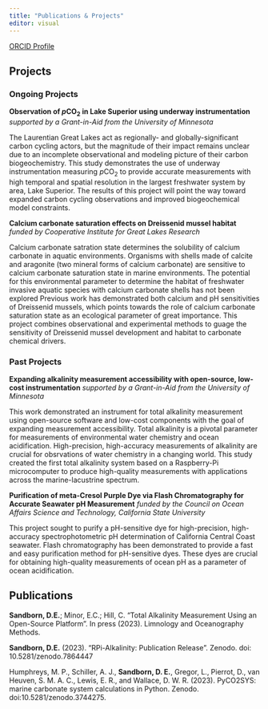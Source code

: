 ```yaml
---
title: "Publications & Projects"
editor: visual
---
```


[ORCID Profile](https://orcid.org/0000-0001-9653-2287)

## Projects

### Ongoing Projects

**Observation of *p*CO<sub>2</sub> in Lake Superior using underway instrumentation**
*supported by a Grant-in-Aid from the University of Minnesota*

The Laurentian Great Lakes act as regionally- and globally-significant carbon cycling actors, but the magnitude of their impact remains unclear due to an incomplete observational and modeling picture of their carbon biogeochemistry. This study demonstrates the use of underway instrumentation measuring *p*CO<sub>2</sub> to provide accurate measurements with high temporal and spatial resolution in the largest freshwater system by area, Lake Superior. The results of this project will point the way toward expanded carbon cycling observations and improved biogeochemical model constraints.

**Calcium carbonate saturation effects on Dreissenid mussel habitat**
*funded by Cooperative Institute for Great Lakes Research*

Calcium carbonate satration state determines the solubility of calcium carbonate in aquatic environments.  Organisms with shells made of calcite and aragonite (two mineral forms of calcium carbonate) are sensitive to calcium carbonate saturation state in marine environments.  The potential for this environmental parameter to determine the habitat of freshwater invasive aquatic species with calcium carbonate shells has not been explored Previous work has demonstrated both calcium and pH sensitivities of Dreissenid mussels, which points towards the role of calcium carbonate saturation state as an ecological parameter of great importance.  This project combines observational and experimental methods to guage the sensitivity of Dreissenid mussel development and habitat to carbonate chemical drivers.

### Past Projects

**Expanding alkalinity measurement accessibility with open-source, low-cost instrumentation**
*supported by a Grant-in-Aid from the University of Minnesota*

This work demonstrated an instrument for total alkalinity measurement using open-source software and low-cost components with the goal of expanding measurement accessibility.  Total alkalinity is a pivotal parameter for measurements of environmental water chemistry and ocean acidification.  High-precision, high-accuracy measurements of alkalinity are crucial for obsrvations of water chemistry in a changing world.  This study created the first total alkalinity system based on a Raspberry-Pi microcomputer to produce high-quality measurements with applications across the marine-lacustrine spectrum.

**Purification of meta-Cresol Purple Dye via Flash Chromatography for Accurate Seawater pH Measurement**
*funded by the Council on Ocean Affairs Science and Technology, California State University*

This project sought to purify a pH-sensitive dye for high-precision, high-accuracy spectrophotometric pH determination of California Central Coast seawater.  Flash chromatography has been demonstrated to provide a fast and easy purification method for pH-sensitive dyes.  These dyes are crucial for obtaining high-quality measurements of ocean pH as a parameter of ocean acidification.  

## Publications

**Sandborn, D.E.**; Minor, E.C.; Hill, C. “Total Alkalinity Measurement Using an Open-Source
Platform”. In press (2023). Limnology and Oceanography Methods.

**Sandborn, D.E.** (2023). "RPi-Alkalinity: Publication Release". Zenodo. doi: 10.5281/zenodo.7864447

Humphreys, M. P., Schiller, A. J., **Sandborn, D. E.**, Gregor, L., Pierrot, D., van Heuven, S.
M. A. C., Lewis, E. R., and Wallace, D. W. R. (2023). PyCO2SYS: marine carbonate system
calculations in Python. Zenodo. doi:10.5281/zenodo.3744275.